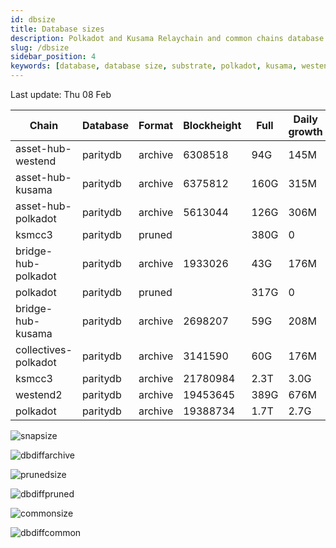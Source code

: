 ```yaml
---
id: dbsize
title: Database sizes
description: Polkadot and Kusama Relaychain and common chains database sizes
slug: /dbsize
sidebar_position: 4
keywords: [database, database size, substrate, polkadot, kusama, westend]
---
```



Last update: Thu 08 Feb

| Chain    | Database   | Format | Blockheight | Full         | Daily growth |
| ------------------------| ----------- | -------- | ------- | ---------- | ----- | 
| asset-hub-westend | paritydb | archive | 6308518 | 94G | 145M |
| asset-hub-kusama | paritydb | archive | 6375812 | 160G | 315M |
| asset-hub-polkadot | paritydb | archive | 5613044 | 126G | 306M |
| ksmcc3 | paritydb | pruned |  | 380G | 0 |
| bridge-hub-polkadot | paritydb | archive | 1933026 | 43G | 176M |
| polkadot | paritydb | pruned |  | 317G | 0 |
| bridge-hub-kusama | paritydb | archive | 2698207 | 59G | 208M |
| collectives-polkadot | paritydb | archive | 3141590 | 60G | 176M |
| ksmcc3 | paritydb | archive | 21780984 | 2.3T | 3.0G |
| westend2 | paritydb | archive | 19453645 | 389G | 676M |
| polkadot | paritydb | archive | 19388734 | 1.7T | 2.7G |

![snapsize](/img/archivesize.png)

![dbdiffarchive](/img/dbdiffrelay.png)

![prunedsize](/img/prunedsize.png)

![dbdiffpruned](/img/dbdiffpruned.png)

![commonsize](/img/commonsize.png)

![dbdiffcommon](/img/dbdiffcommon.png)

